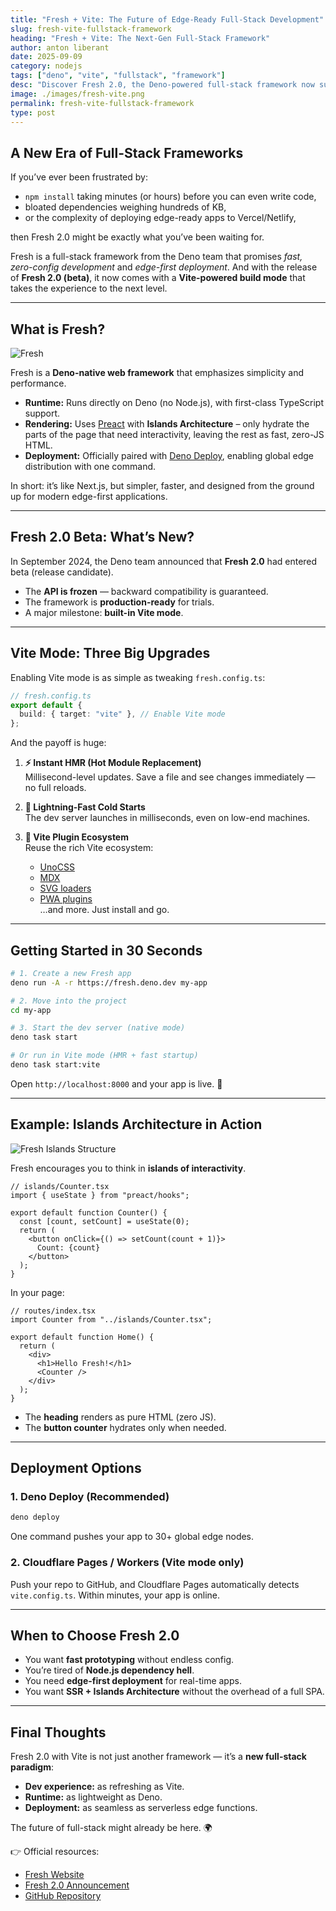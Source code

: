 ```yaml
---
title: "Fresh + Vite: The Future of Edge-Ready Full-Stack Development"
slug: fresh-vite-fullstack-framework
heading: "Fresh + Vite: The Next-Gen Full-Stack Framework"
author: anton liberant
date: 2025-09-09
category: nodejs
tags: ["deno", "vite", "fullstack", "framework"]
desc: "Discover Fresh 2.0, the Deno-powered full-stack framework now supercharged with Vite. Learn how it blends SSR, islands architecture, and edge deployment."
image: ./images/fresh-vite.png
permalink: fresh-vite-fullstack-framework
type: post
---
```

## A New Era of Full-Stack Frameworks  

If you’ve ever been frustrated by:  

- `npm install` taking minutes (or hours) before you can even write code,  
- bloated dependencies weighing hundreds of KB,  
- or the complexity of deploying edge-ready apps to Vercel/Netlify,  

then Fresh 2.0 might be exactly what you’ve been waiting for.  

Fresh is a full-stack framework from the Deno team that promises *fast, zero-config development* and *edge-first deployment*. And with the release of **Fresh 2.0 (beta)**, it now comes with a **Vite-powered build mode** that takes the experience to the next level.  

---

## What is Fresh?  

![Fresh](./images/fresh.png "Fresh")

Fresh is a **Deno-native web framework** that emphasizes simplicity and performance.  

- **Runtime:** Runs directly on Deno (no Node.js), with first-class TypeScript support.  
- **Rendering:** Uses [Preact](https://preactjs.com/) with **Islands Architecture** – only hydrate the parts of the page that need interactivity, leaving the rest as fast, zero-JS HTML.  
- **Deployment:** Officially paired with [Deno Deploy](https://deno.com/deploy), enabling global edge distribution with one command.  

In short: it’s like Next.js, but simpler, faster, and designed from the ground up for modern edge-first applications.  

---

## Fresh 2.0 Beta: What’s New?  

In September 2024, the Deno team announced that **Fresh 2.0** had entered beta (release candidate).  

- The **API is frozen** — backward compatibility is guaranteed.  
- The framework is **production-ready** for trials.  
- A major milestone: **built-in Vite mode**.  

---

## Vite Mode: Three Big Upgrades  

Enabling Vite mode is as simple as tweaking `fresh.config.ts`:  

```ts
// fresh.config.ts
export default {
  build: { target: "vite" }, // Enable Vite mode
};
```

And the payoff is huge:  

1. **⚡ Instant HMR (Hot Module Replacement)**  
   Millisecond-level updates. Save a file and see changes immediately — no full reloads.  

2. **🚀 Lightning-Fast Cold Starts**  
   The dev server launches in milliseconds, even on low-end machines.  

3. **🔌 Vite Plugin Ecosystem**  
   Reuse the rich Vite ecosystem:  
   - [UnoCSS](https://unocss.dev/)  
   - [MDX](https://mdxjs.com/)  
   - [SVG loaders](https://github.com/jpkleemans/vite-svg-loader)  
   - [PWA plugins](https://vite-pwa-org.netlify.app/)  
   …and more. Just install and go.  

---

## Getting Started in 30 Seconds  

```bash
# 1. Create a new Fresh app
deno run -A -r https://fresh.deno.dev my-app

# 2. Move into the project
cd my-app

# 3. Start the dev server (native mode)
deno task start

# Or run in Vite mode (HMR + fast startup)
deno task start:vite
```

Open `http://localhost:8000` and your app is live. 🎉  

---

## Example: Islands Architecture in Action  

![Fresh Islands Structure](./images/fresh-islands.png "Islands in Fresh")

Fresh encourages you to think in **islands of interactivity**.  

```tsx
// islands/Counter.tsx
import { useState } from "preact/hooks";

export default function Counter() {
  const [count, setCount] = useState(0);
  return (
    <button onClick={() => setCount(count + 1)}>
      Count: {count}
    </button>
  );
}
```

In your page:  

```tsx
// routes/index.tsx
import Counter from "../islands/Counter.tsx";

export default function Home() {
  return (
    <div>
      <h1>Hello Fresh!</h1>
      <Counter />
    </div>
  );
}
```

- The **heading** renders as pure HTML (zero JS).  
- The **button counter** hydrates only when needed.  

---

## Deployment Options  

### 1. **Deno Deploy (Recommended)**  

```bash
deno deploy
```

One command pushes your app to 30+ global edge nodes.  

### 2. **Cloudflare Pages / Workers (Vite mode only)**  

Push your repo to GitHub, and Cloudflare Pages automatically detects `vite.config.ts`. Within minutes, your app is online.  

---

## When to Choose Fresh 2.0  

- You want **fast prototyping** without endless config.  
- You’re tired of **Node.js dependency hell**.  
- You need **edge-first deployment** for real-time apps.  
- You want **SSR + Islands Architecture** without the overhead of a full SPA.  

---

## Final Thoughts  

Fresh 2.0 with Vite is not just another framework — it’s a **new full-stack paradigm**:  

- **Dev experience:** as refreshing as Vite.  
- **Runtime:** as lightweight as Deno.  
- **Deployment:** as seamless as serverless edge functions.  

The future of full-stack might already be here. 🌍  

👉 Official resources:  
- [Fresh Website](https://fresh.deno.dev/)  
- [Fresh 2.0 Announcement](https://deno.com/blog/fresh-and-vite)  
- [GitHub Repository](https://github.com/denoland/fresh)  